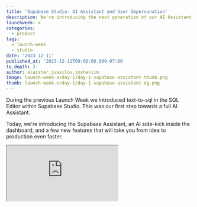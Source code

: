 ```yaml
---
title: 'Supabase Studio: AI Assistant and User Impersonation'
description: We're introducing the next generation of our AI Assistant and some features that will help get your ideas into code even faster.
launchweek: x
categories:
  - product
tags:
  - launch-week
  - studio
date: '2023-12-11'
published_at: '2023-12-11T09:00:00.000-07:00'
to_depth: 3
author: alaister,ivasilov,joshenlim
image: launch-week-x/day-1/day-1-supabase-assistant-thumb.png
thumb: launch-week-x/day-1/day-1-supabase-assistant-og.png
---
```


During the previous Launch Week we introduced text-to-sql in the SQL Editor within Supabase Studio. This was our first step towards a full AI Assistant.

Today, we're introducing the Supabase Assistant, an AI side-kick inside the dashboard, and a few new features that will take you from idea to production even faster.

<div className="video-container">
  <iframe
    className="w-full"
    src="https://www.youtube-nocookie.com/embed/hu2SQjvCXIw"
    title="YouTube video player"
    allow="accelerometer; autoplay; clipboard-write; encrypted-media; fullscreen; gyroscope; picture-in-picture; web-share"
    allowfullscreen
  />
</div>

Here's the birds-eye-view:

<ul className="grid">
  <li>[**Row Level Security Policies**](#easy-rls-policies-with-ai): made easy with AI</li>
  <li>[**Postgres Roles**](#postgres-roles): change the Studio's Postgres role</li>
  <li>[**User Impersonation**](#user-impersonation): visualize your security policies</li>
  <li>[**Realtime Inspector**](#realtime-inspector): inspect and debug Realtime requests</li>
  <li>[**Feature Previews**](#feature-previews): see what's hot off the press in Studio</li>
</ul>

## Introducing the Supabase Assistant

We're excited to expand Studio's AI capabilities with our new **Supabase Assistant**.

Developers have been telling us that the text-to-sql feature inside the SQL Editor has dramatically increased their velocity (and their SQL abilities). AI is extremely powerful when combined with a schema-based database, like Postgres, because it can infer so much context from the schema and the database provides stricter guarantees with generated code. Our previous release solidified our belief that AI will be a key part of the future of database development.

Today, we're rolling out Assistant support in our Row Level Security editor and soon will expand to other places in Studio: the Table Editor, Postgres Functions, Serverless Functions, and more.

Let's jump in to Row Level Security first.

![Supabase AI Assistant](/images/blog/launch-week-8/day-2/supabase-ai-loading-animation.gif)

## Easy RLS Policies with AI

Of all the feature requests we get (and we get many!), an easier way to write [Row Level Security](https://supabase.com/docs/guides/database/postgres/row-level-security) Policies is one of the most frequent.

Row Level Security (RLS) is a Postgres feature that provides fine-grained access to your database. While RLS is powerful, writing Policies can be a chore. Today, we're releasing an AI-powered RLS Editor that makes it simple to write security policies.

The new RLS Editor brings SQL front-and-center. We want to give developers access to the full potential of Postgres, rather than abstracting it away. This editor is really two tools:

1. A SQL Editor: if you know SQL really well, there's a new editor for you to quickly write your policies.
2. An Assistant: if you're new to RLS and need some help, you can use the Assistant and chat your way through it.

<Img src="/images/blog/launch-week-x/day-1/1.png" alt="Supabase new AI Assistant" />

The Assistant has been tuned to produce SQL for Row Level Security, making it fast and easy to get your policies setup the way you need them.

<video width="99%" autoPlay loop muted playsInline controls={true}>
  <source
    src="https://xguihxuzqibwxjnimxev.supabase.co/storage/v1/object/public/videos/marketing/blog/lwx/rls-editor-run-through.mp4"
    type="video/mp4"
  />
</video>

We've explored various approaches and designs for the RLS Editor. This SQL-first approach, with assistance from AI, feels like the solution we've been seeking. The new RLS Editor can be enabled today via Feature Previews (more on that below). We'd love to [hear your feedback](https://github.com/orgs/supabase/discussions/19594).

## Postgres Roles

You may have never thought about this, but Studio connects to your database just like any other Postgres client.

It uses the default [Postgres role](https://supabase.com/docs/guides/database/postgres/roles), `postgres`. The `postgres` role functions like your `service role` key, granting it admin privileges to your database. It has admin read and write privileges, and bypasses Row Level Security.

If you use our client libs, you'll be familiar with the `anon` and `service_role` API keys. These keys actually resolve into Postgres roles, also called `anon` and `service_role`. These keys are actually JWT tokens that contain the Postgres role:

```js
{
  "role": "service_role", // the Postgres role
  "iss": "supabase"       // the issuer of the JWT
  "exp": 1445385600,      // the time the JWT will expire
}
```

What if you could run the queries in Studio using the same Postgres roles you use in your applications? What if you could have the Studio pretend to use a different role than the default `postgres` role? Today, you can:

<Img src="/images/blog/launch-week-x/day-1/3.png" alt="Supabase new postgres roles" />

You can use the new Role dropdown to select a different Postgres role for your queries in Studio. This is a powerful tool for testing your Row Level Security policies and determining which data each role can access.

Let's build a Twitter/X clone to illustrate. In a Twitter clone, you:

- have a `tweets` table with columns like `user_id` and `content`.
- can set up Row Level Security so that only the author of a tweet can access and modify their own tweets.
- can only see and edit the tweets you've authored

Here's our tweets table. Watch the table react when we change roles:

<video width="99%" autoPlay loop muted playsInline controls={true}>
  <source
    src="https://xguihxuzqibwxjnimxev.supabase.co/storage/v1/object/public/videos/marketing/blog/lwx/role-switcher.mp4"
    type="video/mp4"
  />
</video>

When we query with the `postgres` role, we can see all the data. When we query with the `anon` no data is returned. This makes sense as we haven't yet created a policy to allow for `anon` access to this table.

The Role dropdown unlocks another handy capability: when combined with Supabase Auth it can even pretend to be a different _user_.

## User Impersonation

Remember the API keys above? They can contain an additional field: `sub`. This is the user's ID. When you use the `authenticated` role, the `sub` field is the ID of the user who is logged in to your app:

```js
{
  "sub": "348b-some-user-uuid", // the ID of the user
  "role": "authenticated",      // the Postgres role
  "iss": "supabase"             // the issuer of the JWT
  "exp": 1445385600,            // the time the JWT will expires
}
```

We can impersonate a user in Studio by "minting" a JWT with their ID and then running the queries using that JWT.

Let's see it in action after we've written an RLS policy to allow users to view _their own_ tweets. Here, we can choose the `authenticated` role, and select a specific user to see just their tweets. Here's all of our user's tweets:

<Img src="/images/blog/launch-week-x/day-1/7.png" alt="Supabase AI" />

The Table Editor is now impersonating our user.

You can impersonate any user in your project and see things exactly as they would. Any conditions in your RLS policies will be automatically reflected here in the table.

✨ Magic ✨

You can create RLS policies and test that they work exactly as you expect, right from the Studio.

The fun doesn't stop with the Table Editor. We've added Roles support to both the SQL Editor and GraphiQL as well. Let's repeat what we've done above by trying to select a list of our own tweets in the SQL Editor:

<Img src="/images/blog/launch-week-x/day-1/8.png" alt="Supabase AI" />

And in GraphiQL:

<Img src="/images/blog/launch-week-x/day-1/11.png" alt="Supabase AI" />

Combining this feature with the new RLS Editor, you're able to write and test RLS policies with real data in a matter of minutes. This makes the process of writing RLS policies many times faster and easier. If you've got feedback, [we'd love to hear it](https://github.com/orgs/supabase/discussions/19595).

## Realtime Inspector

Supabase [Realtime](https://supabase.com/realtime) is great for building collaborative applications. You can receive database changes over websockets, store and synchronize data about user presence, and broadcast any data to clients via "channels".

Today we're releasing Realtime Inspector: an easy way to prototype, inspect, and debug Realtime directly in the Studio. You can use the Realtime Inspector to view messages being sent and received in channels. You can filter messages by type: presence, broadcast, and database changes.

<Img src="/images/blog/launch-week-x/day-1/6.png" alt="Supabase AI" />

And, of course, we've included the Roles dropdown here as well. You can view events by role and impersonate users just like the Table and SQL Editors.

If you use Realtime, you'll find the new inspector very handy. Please send along any [feedback](https://github.com/orgs/supabase/discussions/19596) you've got.

---

## Feature Previews

Today we're releasing **Feature Previews**, our tool for unveiling new features. We release beta features as Previews before making them generally available. You can see a list of features that are available for preview along with a screenshot and a brief description. Each feature includes a link to a Github Discussion for feedback.

We have a couple of goals with Feature Previews. We want to:

- get features out to you faster
- make it easier for you to give us feedback
- shorten the iteration loop

The faster we can iterate with your feedback, the faster we can release features into general use.

While we consider these features to be beta releases, please know that we take your security, privacy and data integrity extremely seriously. Anything we release to Preview is tested with this in mind and is at a stage where we're looking for UX/UI feedback.

You can find our Feature Preview under the user avatar menu in the lower left:

<Img src="/images/blog/launch-week-x/day-1/4.png" alt="Supabase AI Feature Preview" />

We currently have two features in preview:

`1.` The new RLS Assistant that we looked at earlier:

<Img src="/images/blog/launch-week-x/day-1/5.png" alt="Supabase AI new RLS Assistant" />

`2.` And a revised API side panel:

<Img src="/images/blog/launch-week-x/day-1/10.png" alt="Supabase AI revised API side panel" />

We'll be actively keeping an eye on the Github Discussions and will be responding to your feedback.

## Wrapping up

In this update, we've taken huge strides in enhancing your experience with Supabase.

1. **Row Level Security Policies**: We've made it easier than ever to create Row Level Security policies with the help of our new Assistant. This feature dramatically simplifies the process of defining fine-grained access to your data.

2. **Postgres Roles and User Impersonation**: Our new Roles selector allows you to visualize the impact of your security policies directly within the Studio. This lets you to see how different roles interact with your data, offering a powerful tool for testing access control.

3. **Realtime Inspector**: With the Realtime Inspector, you can prototype, inspect, and debug Realtime messages. This tool will be very useful for those who use Supabase Realtime.

4. **Feature Previews**: We've introduced Feature Previews to bring you new tools and features in the beta stage, making it easier for you to provide feedback and shape the development process.

These updates reflect our commitment to a SQL-first approach and a user-centric development. We look forward to your feedback as we continue to work hard making Supabase faster and easier for you to get your ideas out into the wild.
